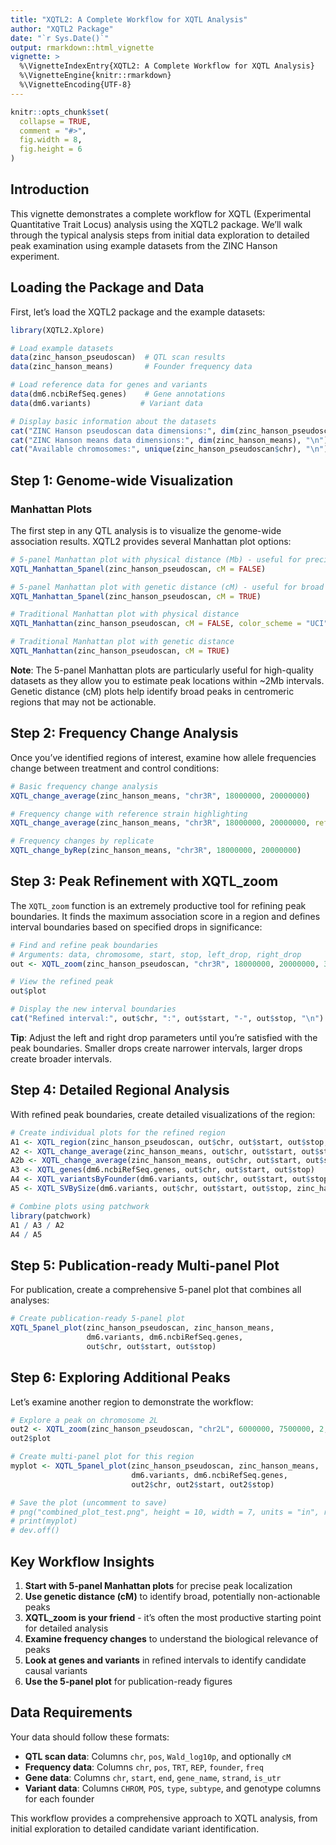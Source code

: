 ```yaml
---
title: "XQTL2: A Complete Workflow for XQTL Analysis"
author: "XQTL2 Package"
date: "`r Sys.Date()`"
output: rmarkdown::html_vignette
vignette: >
  %\VignetteIndexEntry{XQTL2: A Complete Workflow for XQTL Analysis}
  %\VignetteEngine{knitr::rmarkdown}
  %\VignetteEncoding{UTF-8}
---
```


```r
knitr::opts_chunk$set(
  collapse = TRUE,
  comment = "#>",
  fig.width = 8,
  fig.height = 6
)
```

## Introduction

This vignette demonstrates a complete workflow for XQTL (Experimental Quantitative Trait Locus) analysis using the XQTL2 package. We'll walk through the typical analysis steps from initial data exploration to detailed peak examination using example datasets from the ZINC Hanson experiment.

## Loading the Package and Data

First, let's load the XQTL2 package and the example datasets:

```r
library(XQTL2.Xplore)

# Load example datasets
data(zinc_hanson_pseudoscan)  # QTL scan results
data(zinc_hanson_means)       # Founder frequency data

# Load reference data for genes and variants
data(dm6.ncbiRefSeq.genes)    # Gene annotations
data(dm6.variants)           # Variant data

# Display basic information about the datasets
cat("ZINC Hanson pseudoscan data dimensions:", dim(zinc_hanson_pseudoscan), "\n")
cat("ZINC Hanson means data dimensions:", dim(zinc_hanson_means), "\n")
cat("Available chromosomes:", unique(zinc_hanson_pseudoscan$chr), "\n")
```

## Step 1: Genome-wide Visualization

### Manhattan Plots

The first step in any QTL analysis is to visualize the genome-wide association results. XQTL2 provides several Manhattan plot options:

```r
# 5-panel Manhattan plot with physical distance (Mb) - useful for precise peak localization
XQTL_Manhattan_5panel(zinc_hanson_pseudoscan, cM = FALSE)

# 5-panel Manhattan plot with genetic distance (cM) - useful for broad peak identification
XQTL_Manhattan_5panel(zinc_hanson_pseudoscan, cM = TRUE)

# Traditional Manhattan plot with physical distance
XQTL_Manhattan(zinc_hanson_pseudoscan, cM = FALSE, color_scheme = "UCI")

# Traditional Manhattan plot with genetic distance
XQTL_Manhattan(zinc_hanson_pseudoscan, cM = TRUE)
```

**Note**: The 5-panel Manhattan plots are particularly useful for high-quality datasets as they allow you to estimate peak locations within ~2Mb intervals. Genetic distance (cM) plots help identify broad peaks in centromeric regions that may not be actionable.

## Step 2: Frequency Change Analysis

Once you've identified regions of interest, examine how allele frequencies change between treatment and control conditions:

```r
# Basic frequency change analysis
XQTL_change_average(zinc_hanson_means, "chr3R", 18000000, 20000000)

# Frequency change with reference strain highlighting
XQTL_change_average(zinc_hanson_means, "chr3R", 18000000, 20000000, reference_strain = "A1")

# Frequency changes by replicate
XQTL_change_byRep(zinc_hanson_means, "chr3R", 18000000, 20000000)
```

## Step 3: Peak Refinement with XQTL_zoom

The `XQTL_zoom` function is an extremely productive tool for refining peak boundaries. It finds the maximum association score in a region and defines interval boundaries based on specified drops in significance:

```r
# Find and refine peak boundaries
# Arguments: data, chromosome, start, stop, left_drop, right_drop
out <- XQTL_zoom(zinc_hanson_pseudoscan, "chr3R", 18000000, 20000000, 3, 3)

# View the refined peak
out$plot

# Display the new interval boundaries
cat("Refined interval:", out$chr, ":", out$start, "-", out$stop, "\n")
```

**Tip**: Adjust the left and right drop parameters until you're satisfied with the peak boundaries. Smaller drops create narrower intervals, larger drops create broader intervals.

## Step 4: Detailed Regional Analysis

With refined peak boundaries, create detailed visualizations of the region:

```r
# Create individual plots for the refined region
A1 <- XQTL_region(zinc_hanson_pseudoscan, out$chr, out$start, out$stop, "Wald_log10p")
A2 <- XQTL_change_average(zinc_hanson_means, out$chr, out$start, out$stop)
A2b <- XQTL_change_average(zinc_hanson_means, out$chr, out$start, out$stop, plotSelection = TRUE)
A3 <- XQTL_genes(dm6.ncbiRefSeq.genes, out$chr, out$start, out$stop)
A4 <- XQTL_variantsByFounder(dm6.variants, out$chr, out$start, out$stop, zinc_hanson_means)
A5 <- XQTL_SVBySize(dm6.variants, out$chr, out$start, out$stop, zinc_hanson_means)

# Combine plots using patchwork
library(patchwork)
A1 / A3 / A2
A4 / A5
```

## Step 5: Publication-ready Multi-panel Plot

For publication, create a comprehensive 5-panel plot that combines all analyses:

```r
# Create publication-ready 5-panel plot
XQTL_5panel_plot(zinc_hanson_pseudoscan, zinc_hanson_means, 
                 dm6.variants, dm6.ncbiRefSeq.genes, 
                 out$chr, out$start, out$stop)
```

## Step 6: Exploring Additional Peaks

Let's examine another region to demonstrate the workflow:

```r
# Explore a peak on chromosome 2L
out2 <- XQTL_zoom(zinc_hanson_pseudoscan, "chr2L", 6000000, 7500000, 2, 2)
out2$plot

# Create multi-panel plot for this region
myplot <- XQTL_5panel_plot(zinc_hanson_pseudoscan, zinc_hanson_means, 
                           dm6.variants, dm6.ncbiRefSeq.genes, 
                           out2$chr, out2$start, out2$stop)

# Save the plot (uncomment to save)
# png("combined_plot_test.png", height = 10, width = 7, units = "in", res = 300)
# print(myplot)
# dev.off()
```

## Key Workflow Insights

1. **Start with 5-panel Manhattan plots** for precise peak localization
2. **Use genetic distance (cM)** to identify broad, potentially non-actionable peaks
3. **XQTL_zoom is your friend** - it's often the most productive starting point for detailed analysis
4. **Examine frequency changes** to understand the biological relevance of peaks
5. **Look at genes and variants** in refined intervals to identify candidate causal variants
6. **Use the 5-panel plot** for publication-ready figures

## Data Requirements

Your data should follow these formats:

- **QTL scan data**: Columns `chr`, `pos`, `Wald_log10p`, and optionally `cM`
- **Frequency data**: Columns `chr`, `pos`, `TRT`, `REP`, `founder`, `freq`
- **Gene data**: Columns `chr`, `start`, `end`, `gene_name`, `strand`, `is_utr`
- **Variant data**: Columns `CHROM`, `POS`, `type`, `subtype`, and genotype columns for each founder

This workflow provides a comprehensive approach to XQTL analysis, from initial exploration to detailed candidate variant identification. 